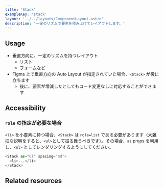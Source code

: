 ```yaml
---
title: 'Stack'
exampleKey: 'stack'
layout: '../../layouts/ComponentLayout.astro'
description: '一定のリズムで要素を積み上げてレイアウトします。'
---
```


## Usage

- 垂直方向に、一定のリズムを持つレイアウト
  - リスト
  - フォームなど
- Figma 上で垂直方向の Auto Layout が指定されていた場合、`<Stack>` が役に立ちます
  - 後に、要素が増減したとしてもコード変更なしに対応することができます

## Accessibility

### `role` の指定が必要な場合

`<li>` を小要素に持つ場合、`<Stack>` は `role=list` である必要があります（大雑把な説明をすると、`<ul>`として振る舞うべきです）。その場合、`as` props を利用し、`<ul>` としてレンダリングするようにしてください。

```js
<Stack as="ul" spacing="md">
  <li>...</li>
</Stack>
```

## Related resources
